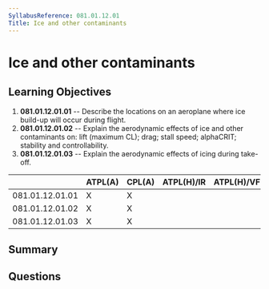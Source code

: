 ```yaml
---
SyllabusReference: 081.01.12.01
Title: Ice and other contaminants
---
```


# Ice and other contaminants

## Learning Objectives

1. **081.01.12.01.01** -- Describe the locations on an aeroplane where ice
   build-up will occur during flight.
2. **081.01.12.01.02** -- Explain the aerodynamic effects of ice and other
   contaminants on: lift (maximum CL); drag; stall speed; alphaCRIT; stability
   and controllability.
3. **081.01.12.01.03** -- Explain the aerodynamic effects of icing during
   take-off.

|                 | ATPL(A) | CPL(A) | ATPL(H)/IR | ATPL(H)/VFR | CPL(H) | IR  | CBIR(A) |
| --------------- | ------- | ------ | ---------- | ----------- | ------ | --- | ------- |
| 081.01.12.01.01 | X       | X      |            |             |        |     |         |
| 081.01.12.01.02 | X       | X      |            |             |        |     |         |
| 081.01.12.01.03 | X       | X      |            |             |        |     |         |

## Summary

## Questions
